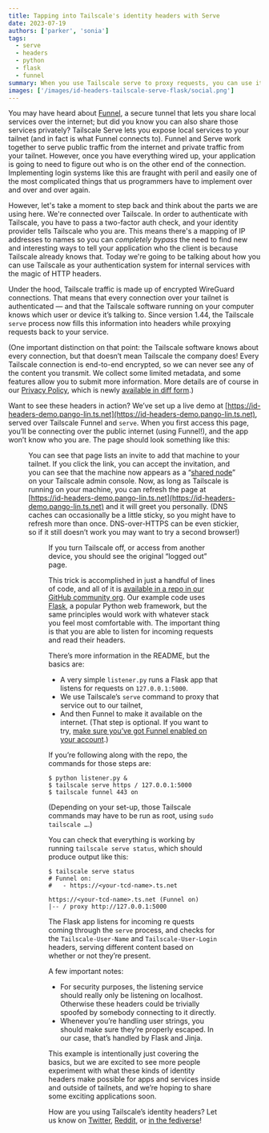 ```yaml
---
title: Tapping into Tailscale's identity headers with Serve
date: 2023-07-19
authors: ['parker', 'sonia']
tags:
  - serve
  - headers
  - python
  - flask
  - funnel
summary: When you use Tailscale serve to proxy requests, you can use its identity headers to change what content you serve.
images: ['/images/id-headers-tailscale-serve-flask/social.png']
---
```


You may have heard about [Funnel](https://tailscale.com/kb/1247/funnel-serve-use-cases/), a secure tunnel that lets you share local services over the internet; but did you know you can also share those services privately? Tailscale Serve lets you expose local services to your tailnet (and in fact is what Funnel connects to). Funnel and Serve work together to serve public traffic from the internet and private traffic from your tailnet. However, once you have everything wired up, your application is going to need to figure out who is on the other end of the connection. Implementing login systems like this are fraught with peril and easily one of the most complicated things that us programmers have to implement over and over and over again.

However, let's take a moment to step back and think about the parts we are using here. We're connected over Tailscale. In order to authenticate with Tailscale, you have to pass a two-factor auth check, and your identity provider tells Tailscale who you are. This means there's a mapping of IP addresses to names so you can _completely bypass_ the need to find new and interesting ways to tell your application who the client is because Tailscale already knows that. Today we're going to be talking about how you can use Tailscale as your authentication system for internal services with the magic of HTTP headers.

Under the hood, Tailscale traffic is made up of encrypted WireGuard connections. That means that every connection over your tailnet is authenticated — and that the Tailscale software running on your computer knows which user or device it’s talking to. Since version 1.44, the Tailscale `serve` process now fills this information into headers while proxying requests back to your service.

(One important distinction on that point: the Tailscale software knows about every connection, but that doesn’t mean Tailscale the company does! Every Tailscale connection is end-to-end encrypted, so we can never see any of the content you transmit. We collect some limited metadata, and some features allow you to submit more information. More details are of course in our [Privacy Policy](https://tailscale.com/privacy-policy/), which is newly [available in diff form](https://tailscale.com/blog/subscribe-terms/).)

Want to see these headers in action? We’ve set up a live demo at [https://id-headers-demo.pango-lin.ts.net](https://id-headers-demo.pango-lin.ts.net), served over Tailscale Funnel and `serve`. When you first access this page, you’ll be connecting over the public internet (using Funnel!), and the app won’t know who you are. The page should look something like this:

<Figure
  src="/images/id-headers-tailscale-serve-flask/funnel-view.png"
  width={872}
  height={443}
  alt={`A friendly emoji cowboy greets the unknown browser.`}
/>

You can see that page lists an invite to add that machine to your tailnet. If you click the link, you can accept the invitation, and you can see that the machine now appears as a “[shared node](https://tailscale.com/kb/1084/sharing/)” on your Tailscale admin console. Now, as long as Tailscale is running on your machine, you can refresh the page at [https://id-headers-demo.pango-lin.ts.net](https://id-headers-demo.pango-lin.ts.net) and it will greet you personally. (DNS caches can occasionally be a little sticky, so you might have to refresh more than once. DNS-over-HTTPS can be even stickier, so if it still doesn’t work you may want to try a second browser!)

<Figure
  src="/images/id-headers-tailscale-serve-flask/tailnet-view.png"
  width={880}
  height={375}
  alt={`A new greeting acknowledges the browser by their Tailscale log-in name.`}
/>

If you turn Tailscale off, or access from another device, you should see the original “logged out” page.

This trick is accomplished in just a handful of lines of code, and all of it is [available in a repo in our GitHub community org](https://github.com/tailscale-dev/id-headers-demo). Our example code uses [Flask](https://flask.palletsprojects.com/), a popular Python web framework, but the same principles would work with whatever stack you feel most comfortable with. The important thing is that you are able to listen for incoming requests and read their headers.

There’s more information in the README, but the basics are:

- A very simple `listener.py` runs a Flask app that listens for requests on `127.0.0.1:5000`.
- We use Tailscale’s `serve` command to proxy that service out to our tailnet,
- And then Funnel to make it available on the internet. (That step is optional. If you want to try, [make sure you’ve got Funnel enabled on your account](https://tailscale.com/kb/1223/tailscale-funnel/#setup).)

If you’re following along with the repo, the commands for those steps are:

```
$ python listener.py &
$ tailscale serve https / 127.0.0.1:5000
$ tailscale funnel 443 on
```

(Depending on your set-up, those Tailscale commands may have to be run as root, using `sudo tailscale …`.)

You can check that everything is working by running `tailscale serve status`, which should produce output like this:

```
$ tailscale serve status
# Funnel on:
# 	- https://<your-tcd-name>.ts.net

https://<your-tcd-name>.ts.net (Funnel on)
|-- / proxy http://127.0.0.1:5000
```

The Flask app listens for incoming re quests coming through the `serve` process, and checks for the `Tailscale-User-Name` and `Tailscale-User-Login` headers, serving different content based on whether or not they’re present.

A few important notes:

- For security purposes, the listening service should really only be listening on localhost. Otherwise these headers could be trivially spoofed by somebody connecting to it directly.
- Whenever you’re handling user strings, you should make sure they’re properly escaped. In our case, that’s handled by Flask and Jinja.

This example is intentionally just covering the basics, but we are excited to see more people experiment with what these kinds of identity headers make possible for apps and services inside and outside of tailnets, and we’re hoping to share some exciting applications soon.

How are you using Tailscale’s identity headers? Let us know on [Twitter](https://twitter.com/tailscale), [Reddit](https://www.reddit.com/r/Tailscale/), or [in the fediverse](https://hachyderm.io/@tailscale)!
